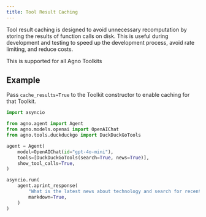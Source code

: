```yaml
---
title: Tool Result Caching
---
```


Tool result caching is designed to avoid unnecessary recomputation by storing the results of function calls on disk. 
This is useful during development and testing to speed up the development process, avoid rate limiting, and reduce costs.

This is supported for all Agno Toolkits

## Example

Pass `cache_results=True` to the Toolkit constructor to enable caching for that Toolkit.

```python cache_tool_calls.py
import asyncio

from agno.agent import Agent
from agno.models.openai import OpenAIChat
from agno.tools.duckduckgo import DuckDuckGoTools

agent = Agent(
    model=OpenAIChat(id="gpt-4o-mini"),
    tools=[DuckDuckGoTools(search=True, news=True)],
    show_tool_calls=True,
)

asyncio.run(
    agent.aprint_response(
        "What is the latest news about technology and search for recent AI developments?",
        markdown=True,
    )
)
```
